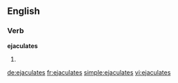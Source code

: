 
==English==

===Verb===
'''ejaculates'''

# {{third-person singular of|ejaculate}}

[[de:ejaculates]]
[[fr:ejaculates]]
[[simple:ejaculates]]
[[vi:ejaculates]]